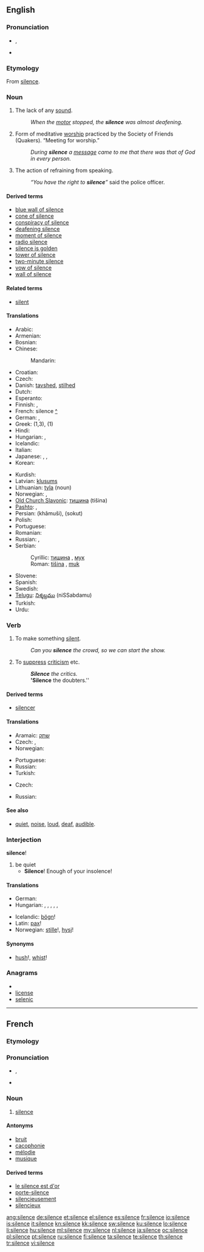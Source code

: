 {{wikipedia|dab=silence}}
==English==

{{rank|regard|married|slowly|702|silence|afterwards|horses|wonder}}

===Pronunciation===
* {{IPA|/saɪləns/}}, {{SAMPA|/"saIl@ns/}}
* {{audio|en-us-silence.ogg|Audio (US)}}

===Etymology===
From {{etyl|fro}} [[#French|silence]].

===Noun===
{{wikipedia}}
{{en-noun|-|s}}

# The lack of any [[sound]]. 
#:''When the [[motor]] stopped, the '''silence''' was almost deafening.''
# Form of meditative [[worship]] practiced by the Society of Friends (Quakers). “Meeting for worship.” 
#:''During '''silence''' a [[message]] came to me that there was that of God in every person.''
# The action of refraining from speaking.
#: ''“You have the right to '''silence'''”'' said the police officer.

====Derived terms====
*[[blue wall of silence]]
*[[cone of silence]]
*[[conspiracy of silence]]
*[[deafening silence]]
*[[moment of silence]]
*[[radio silence]]
*[[silence is golden]]
*[[tower of silence]]
*[[two-minute silence]]
*[[vow of silence]]
*[[wall of silence]]

====Related terms====
*[[silent]]

====Translations====
{{trans-top|The lack of any sound}}
* Arabic: {{t|ar|صمت|m|tr=Samt|sc=Arab}}
* Armenian: {{t-|hy|լռություն|tr=lṙut’yun}}
* Bosnian: {{t-|bs|tišina|f}}
* Chinese:
*: Mandarin: {{t|zh|沉默|tr=chénmò|sc=Hani}}
* Croatian: {{t-|hr|tišina|f}}
* Czech: {{t+|cs|ticho|n}}
* Danish: [[tavshed]], [[stilhed]]
* Dutch: {{t+|nl|stilte}}
* Esperanto: {{t-|eo|silento|xs=Esperanto}}
* Finnish: {{t+|fi|hiljaisuus}}, {{t-|fi|äänettömyys}}
* French: silence [[:fr:silence|^]] {{f}}
* German: {{t+|de|Schweigen|n}}, {{t+|de|Stille|f}}
* Greek: {{t|el|σιωπή|f}} (1,3), {{t+|el|σιγή|f}} (1)
* Hindi: {{t|hi|ख़ामोशी|f|tr=khāmošī|sc=Deva}}
* Hungarian: {{t+|hu|csend}},  {{t|hu|csönd}}
* Icelandic: {{t+|is|þögn|f}}
* Italian: {{t+|it|silenzio|m}}
* Japanese: {{t|ja|静けさ|tr=shízukesa|sc=Jpan}},  {{t|ja|静寂|tr=seijaku|sc=Jpan}},  {{t|ja|黙秘|tr=mokuhi|sc=Jpan}}
* Korean: {{t|ko|침묵|tr=chimmuk|sc=Kore}}
{{trans-mid}}
* Kurdish: {{ku-Arab|[[بێده‌نگ]]}}
* Latvian: [[klusums]] {{m}}
* Lithuanian: [[tyla]] {{f}} (noun)
* Norwegian: {{t+|no|stillhet|m}}, {{t+|no|ro|m}}
* [[Old Church Slavonic]]: [[тишина]] (tišina) {{f}}
* [[Pashto]]: {{ps-Arab|[[ګنګه روژه]]}}, {{ps-Arab|[[چوپتيا]]}} {{f}}
* Persian: {{fa-Arab|[[خاموشی]]}} (khâmuši), {{fa-Arab|[[سکوت]]}} (sokut)
* Polish: {{t+|pl|cisza|f}}
* Portuguese: {{t+|pt|silêncio|m}}
* Romanian: {{t-|ro|linişte|f}}
* Russian: {{t+|ru|молчание|n|tr=molčánije|sc=Cyrl}}, {{t+|ru|тишина|f|tr=tišiná|sc=Cyrl}}
* Serbian:
*: Cyrillic: [[тишина#Serbian|тишина]] {{f}}, [[мук]] {{m}}
*: Roman: [[tišina#Serbian|tišina]] {{f}}, [[muk]] {{m}}
* Slovene: {{t+|sl|tišina|f}}
* Spanish: {{t-|es|silencio|m}}
* Swedish: {{t+|sv|tystnad}}
* [[Telugu]]: [[నిశ్శబ్దము]] (niSSabdamu)
* Turkish: {{t+|tr|sessizlik}}
* Urdu: {{t|ur|خاموشی|f|tr=khāmošī|sc=ur-Arab}}
{{trans-bottom}}

===Verb===
{{en-verb|silenc|ing}}

# To make something [[silent]].
#:''Can you '''silence''' the crowd, so we can start the show.''
# To [[suppress]] [[criticism]] etc.
#:'''''Silence''' the critics.''
#:''''Silence''' the doubters.''

====Derived terms====
* [[silencer]]

====Translations====
{{trans-top|To make something silent}}
* Aramaic: [[שתק]]
* Czech: {{t-|cs|utišit}},  {{t-|cs|umlčet}}
* Norwegian: {{t+|no|roe}}
{{trans-mid}}
* Portuguese: {{t|pt|silenciar}}
* Russian: {{t|ru|заглушить|tr=zaglušít’}}
* Turkish: {{t|tr|susturmak}}
{{trans-bottom}}

{{trans-top|To suppress criticism}}
* Czech: {{t-|cs|umlčet}}
{{trans-mid}}
* Russian: {{t|ru|заткнуть рот|tr=zatknút' rot}}
{{trans-bottom}}

====See also====
* [[quiet]], [[noise]], [[loud]], [[deaf]], [[audible]].

===Interjection===
'''silence'''!

# be quiet
#* '''Silence'''! Enough of your insolence!

====Translations====
{{trans-top|be quiet!}}
* German: {{t|de|Stille|alt=Stille!}}
* Hungarian: {{t|hu|csönd|alt=csönd!}}, {{t|hu|csöndet|alt=csöndet!}}, {{t|hu|csönd legyen|alt=csönd legyen!}},  {{t|hu|csend|alt=csend!}}, {{t|hu|csendet|alt=csendet!}}, {{t|hu|csend legyen|alt=csend legyen!}}
{{trans-mid}}
* Icelandic: [[þögn]]!
* Latin: [[pax]]!
* Norwegian: [[stille]]!, [[hysj]]!
{{trans-bottom}}

====Synonyms====
* [[hush]]!, [[whist]]!

===Anagrams===
* {{alphagram|ceeilns}}
* [[license#English|license]]
* [[selenic#English|selenic]]

----

==French==

===Etymology===
{{etyl|la|fr}} {{term|silentium||silence|lang=la}}

===Pronunciation===
* {{IPA|/si.lɑ̃s/|lang=fr}}, {{X-SAMPA|/sila~s@/|lang=fr}}
*: {{audio|Fr-silence.ogg|Audio (France, Paris)}}
* {{homophones|silences|lang=fr}}

===Noun===
{{fr-noun|m}}

# [[#English|silence]]

====Antonyms====
* [[bruit]]
* [[cacophonie]]
* [[mélodie]]
* [[musique]]

====Derived terms====
* [[le silence est d'or]]
* [[porte-silence]]
* [[silencieusement]]
* [[silencieux]]

[[ang:silence]]
[[de:silence]]
[[et:silence]]
[[el:silence]]
[[es:silence]]
[[fr:silence]]
[[io:silence]]
[[is:silence]]
[[it:silence]]
[[kn:silence]]
[[kk:silence]]
[[sw:silence]]
[[ku:silence]]
[[lo:silence]]
[[li:silence]]
[[hu:silence]]
[[ml:silence]]
[[my:silence]]
[[nl:silence]]
[[ja:silence]]
[[oc:silence]]
[[pl:silence]]
[[pt:silence]]
[[ru:silence]]
[[fi:silence]]
[[ta:silence]]
[[te:silence]]
[[th:silence]]
[[tr:silence]]
[[vi:silence]]